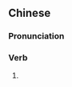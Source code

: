{{also|溜跶}}
==Chinese==
{{zh-forms|s=溜跶}}

===Pronunciation===
{{zh-pron
|m=liūda
|cat=v
}}

===Verb===
{{zh-verb}}

# {{alternative form of|溜達|lang=zh}}